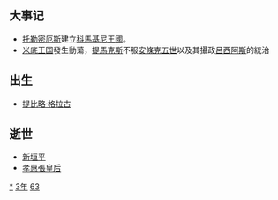 {{yearTOC|-163|西汉[[汉文帝|汉文帝]]'''[[后元|后元]]元年'''}}
== 大事记 ==
*[[托勒密厄斯|托勒密厄斯]]建立[[科馬基尼王國|科馬基尼王國]]。
*[[米底王国|米底王国]]發生動蕩，[[提馬克斯|提馬克斯]]不服[[安條克五世|安條克五世]]以及其攝政[[呂西阿斯|呂西阿斯]]的統治

== 出生 ==
*[[提比略·格拉古|提比略·格拉古]]

== 逝世 ==
{{Wikisource year mention}}
*[[新垣平|新垣平]]
*[[孝惠張皇后|孝惠張皇后]]



[[Category:前163年|*]]
[[Category:前160年代|3年]]
[[Category:前2世纪各年|63]]